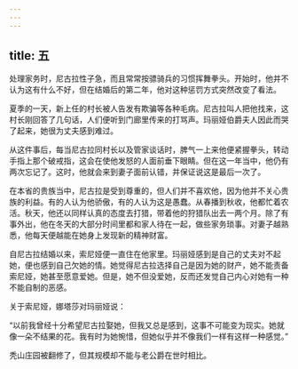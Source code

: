 ```yaml
---
---
---
```

title: 五
---



处理家务时，尼古拉性子急，而且常常按骠骑兵的习惯挥舞拳头。开始时，他并不认为这有什么不好，但在结婚后的第二年，他对这种惩罚方式突然改变了看法。

夏季的一天，新上任的村长被人告发有欺骗等各种毛病。尼古拉叫人把他找来，这村长刚回答了几句话，人们便听到门廊里传来的打骂声。玛丽娅伯爵夫人因此而哭了起来，她很为丈夫感到难过。

从这件事后，每当尼古拉同村长以及管家谈话时，脾气一上来他便紧握拳头，转动手指上那个破戒指，这会在使他发怒的人面前垂下眼睛。但在这一年当中，他仍有两次忘记了。这时，他就会来到妻子面前认错，并保证说这是最后一次了。

在本省的贵族当中，尼古拉是受到尊重的，但人们并不喜欢他，因为他并不关心贵族的利益。有的人认为他骄傲，有的人认为这是愚蠢。从春播到秋收，他都忙着农活。秋天，他还以同样认真的态度去打猎，带着他的狩猎队出去一两个月。除了有事外出，他在冬天的大部分时间里都和家人待在一起，做些家务琐事。对妻子越熟悉，他每天便越能在她身上发现新的精神财富。

自尼古拉结婚以来，索尼娅便一直住在他家里。玛丽娅感到是自己的丈夫对不起她，便也感到自己欠她的情。她觉得尼古拉选择自己是因为她的财产，她不能责备索尼娅，她甚至愿意爱她。但是，她不但没爱她，反而还发觉自己内心对她有一种不能自制的恶感。

关于索尼娅，娜塔莎对玛丽娅说：

“以前我曾经十分希望尼古拉娶她，但我又总是感到，这事不可能变为现实。她就像一朵不结果的花。我有时为她惋惜，但她似乎并不像我们一样有这样一种感觉。”

秃山庄园被翻修了，但其规模却不能与老公爵在世时相比。